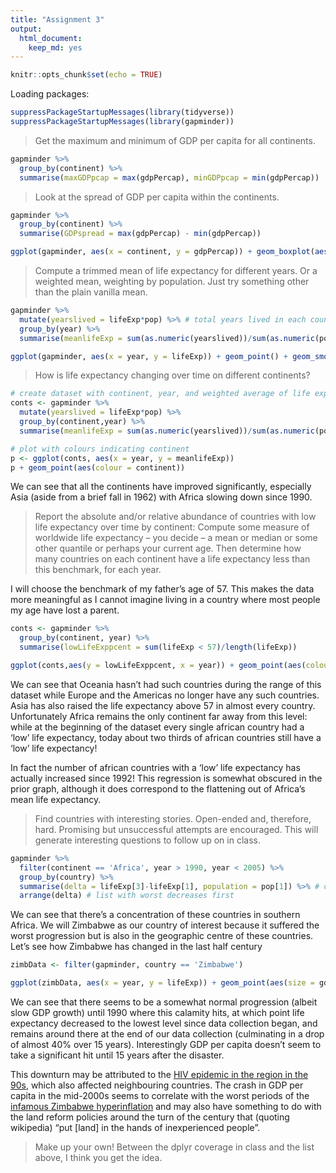 ```yaml
---
title: "Assignment 3"
output: 
  html_document: 
    keep_md: yes
---
```


```r
knitr::opts_chunk$set(echo = TRUE)
```


Loading packages:

```r
suppressPackageStartupMessages(library(tidyverse))
suppressPackageStartupMessages(library(gapminder))
```

>Get the maximum and minimum of GDP per capita for all continents.

```r
gapminder %>% 
  group_by(continent) %>% 
  summarise(maxGDPpcap = max(gdpPercap), minGDPpcap = min(gdpPercap))
```

> Look at the spread of GDP per capita within the continents.

```r
gapminder %>% 
  group_by(continent) %>% 
  summarise(GDPspread = max(gdpPercap) - min(gdpPercap))
```

```r
ggplot(gapminder, aes(x = continent, y = gdpPercap)) + geom_boxplot(aes(alpha = 0.5))
```

> Compute a trimmed mean of life expectancy for different years. Or a weighted mean, weighting by population. Just try something other than the plain vanilla mean.

```r
gapminder %>% 
  mutate(yearslived = lifeExp*pop) %>% # total years lived in each country
  group_by(year) %>% 
  summarise(meanlifeExp = sum(as.numeric(yearslived))/sum(as.numeric(pop))) # weighted average
```

```r
ggplot(gapminder, aes(x = year, y = lifeExp)) + geom_point() + geom_smooth(method = 'auto') # fitted curve from Jenny Bryan's deck https://speakerdeck.com/jennybc/ggplot2-tutorial
```


> How is life expectancy changing over time on different continents?

```r
# create dataset with continent, year, and weighted average of life expectancy 
conts <- gapminder %>% 
  mutate(yearslived = lifeExp*pop) %>%
  group_by(continent,year) %>% 
  summarise(meanlifeExp = sum(as.numeric(yearslived))/sum(as.numeric(pop))) 

# plot with colours indicating continent
p <- ggplot(conts, aes(x = year, y = meanlifeExp))
p + geom_point(aes(colour = continent))
```

We can see that all the continents have improved significantly, especially Asia (aside from a brief fall in 1962) with Africa slowing down since 1990. 

> Report the absolute and/or relative abundance of countries with low life expectancy over time by continent: Compute some measure of worldwide life expectancy – you decide – a mean or median or some other quantile or perhaps your current age. Then determine how many countries on each continent have a life expectancy less than this benchmark, for each year.

I will choose the benchmark of my father's age of 57. This makes the data more meaningful as I cannot imagine living in a country where most people my age have lost a parent. 

```r
conts <- gapminder %>% 
  group_by(continent, year) %>% 
  summarise(lowLifeExppcent = sum(lifeExp < 57)/length(lifeExp))

ggplot(conts,aes(y = lowLifeExppcent, x = year)) + geom_point(aes(colour = continent))
```

We can see that Oceania hasn't had such countries during the range of this dataset while Europe and the Americas no longer have any such countries. Asia has also raised the life expectancy above 57 in almost every country. Unfortunately Africa remains the only continent far away from this level: while at the beginning of the dataset every single african country had a 'low' life expectancy, today about two thirds of african countries still have a 'low' life expectancy! 

In fact the number of african countries with a 'low' life expectancy has actually increased since 1992! This regression is somewhat obscured in the prior graph, although it does correspond to the flattening out of Africa's mean life expectancy.

> Find countries with interesting stories. Open-ended and, therefore, hard. Promising but unsuccessful attempts are encouraged. This will generate interesting questions to follow up on in class.

```r
gapminder %>% 
  filter(continent == 'Africa', year > 1990, year < 2005) %>% 
  group_by(country) %>% 
  summarise(delta = lifeExp[3]-lifeExp[1], population = pop[1]) %>% # change in life expectancy over these years
  arrange(delta) # list with worst decreases first
```

We can see that there's a concentration of these countries in southern Africa. We will Zimbabwe as our country of interest because it suffered the worst progression but is also in the geographic centre of these countries. Let's see how Zimbabwe has changed in the last half century

```r
zimbData <- filter(gapminder, country == 'Zimbabwe') 

ggplot(zimbData, aes(x = year, y = lifeExp)) + geom_point(aes(size = gdpPercap))
```

We can see that there seems to be a somewhat normal progression (albeit slow GDP growth) until 1990 where this calamity hits, at which point life expectancy decreased to the lowest level since data collection began, and remains around there at the end of our data collection (culminating in a drop of almost 40% over 15 years). Interestingly GDP per capita doesn't seem to take a significant hit until 15 years after the disaster.

This downturn may be attributed to the [HIV epidemic in the region in the 90s](https://en.wikipedia.org/wiki/HIV/AIDS_in_Africa#Southern_Africa), which also affected neighbouring countries. The crash in GDP per capita in the mid-2000s seems to correlate with the worst periods of the [infamous Zimbabwe hyperinflation](https://en.wikipedia.org/wiki/Hyperinflation_in_Zimbabwe#Inflation_rate) and may also have something to do with the land reform policies around the turn of the century that (quoting wikipedia) "put [land] in the hands of inexperienced people".

> Make up your own! Between the dplyr coverage in class and the list above, I think you get the idea.



